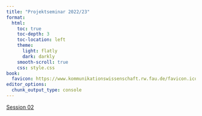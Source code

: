 ```yaml
---
title: "Projektseminar 2022/23"
format: 
  html:
    toc: true
    toc-depth: 3
    toc-location: left
    theme: 
      light: flatly
      dark: darkly
    smooth-scroll: true
    css: style.css
book:
  favicon: https://www.kommunikationswissenschaft.rw.fau.de/favicon.ico
editor_options: 
  chunk_output_type: console
---
```


[Session 02](content/02/index.html){target="_blank"}